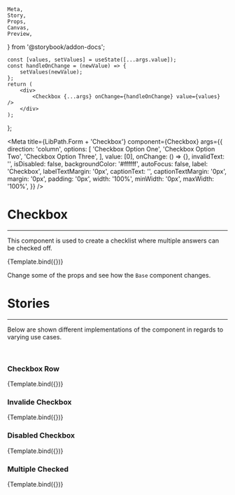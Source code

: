     Meta,
    Story,
    Props,
    Canvas,
    Preview,
} from '@storybook/addon-docs';

    const [values, setValues] = useState([...args.value]);
    const handleOnChange = (newValue) => {
        setValues(newValue);
    };
    return (
        <div>
            <Checkbox {...args} onChange={handleOnChange} value={values} />
        </div>
    );
};

<Meta
    title={LibPath.Form + 'Checkbox'}
    component={Checkbox}
    args={{
        direction: 'column',
        options: [
            'Checkbox Option One',
            'Checkbox Option Two',
            'Checkbox Option Three',
        ],
        value: [0],
        onChange: () => {},
        invalidText: '',
        isDisabled: false,
        backgroundColor: '#ffffff',
        autoFocus: false,
        label: 'Checkbox',
        labelTextMargin: '0px',
        captionText: '',
        captionTextMargin: '0px',
        margin: '0px',
        padding: '0px',
        width: '100%',
        minWidth: '0px',
        maxWidth: '100%',
    }}
/>

# Checkbox

<ComponentStability variant="stable" />

<hr />

This component is used to create a checklist where multiple answers can be checked off.

<Preview withToolbar>
    <Story name="Base">{Template.bind({})}</Story>
</Preview>

Change some of the props and see how the `Base` component changes.

<Props story="Base" />

# Stories

<hr />

Below are shown different implementations of the component in regards to varying
use cases.

<br />

### Checkbox Row

<Canvas withToolbar>
    <Story
        name="Checkbox Row"
        args={{
            direction: 'row',
        }}
    >
        {Template.bind({})}
    </Story>
</Canvas>

### Invalide Checkbox

<Canvas withToolbar>
    <Story
        name="Invalid Checkbox"
        args={{
            invalidText: 'Invalide',
        }}
    >
        {Template.bind({})}
    </Story>
</Canvas>

### Disabled Checkbox

<Canvas withToolbar>
    <Story
        name="Disabled Checkbox"
        args={{
            isDisabled: true,
            value: [],
        }}
    >
        {Template.bind({})}
    </Story>
</Canvas>

### Multiple Checked

<Canvas withToolbar>
    <Story
        name="Multiple Checked"
        args={{
            value: [0, 1, 2],
        }}
    >
        {Template.bind({})}
    </Story>
</Canvas>
